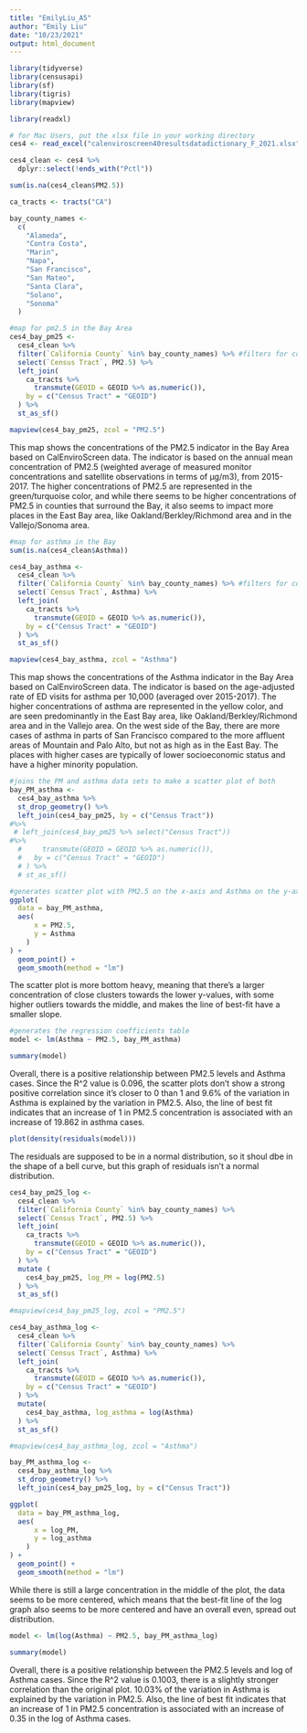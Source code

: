 ```yaml
---
title: "EmilyLiu_A5"
author: "Emily Liu"
date: "10/23/2021"
output: html_document
---
```


```r
library(tidyverse)
library(censusapi)
library(sf)
library(tigris)
library(mapview)

library(readxl)

# for Mac Users, put the xlsx file in your working directory
ces4 <- read_excel("calenviroscreen40resultsdatadictionary_F_2021.xlsx")

ces4_clean <- ces4 %>% 
  dplyr::select(!ends_with("Pctl"))

sum(is.na(ces4_clean$PM2.5))

ca_tracts <- tracts("CA")

bay_county_names <-
  c(
    "Alameda",
    "Contra Costa",
    "Marin",
    "Napa",
    "San Francisco",
    "San Mateo",
    "Santa Clara",
    "Solano",
    "Sonoma"
  )

#map for pm2.5 in the Bay Area 
ces4_bay_pm25 <-
  ces4_clean %>% 
  filter(`California County` %in% bay_county_names) %>% #filters for counties in the Bay Area only 
  select(`Census Tract`, PM2.5) %>% 
  left_join(
    ca_tracts %>% 
      transmute(GEOID = GEOID %>% as.numeric()), 
    by = c("Census Tract" = "GEOID")
  ) %>% 
  st_as_sf()

mapview(ces4_bay_pm25, zcol = "PM2.5")
```
This map shows the concentrations of the PM2.5 indicator in the Bay Area based on CalEnviroScreen data. The indicator is based on the annual mean concentration of PM2.5 (weighted average of measured monitor concentrations and satellite observations in terms of µg/m3), from 2015-2017. The higher concentrations of PM2.5 are represented in the green/turquoise color, and while there seems to be higher concentrations of PM2.5 in counties that surround the Bay, it also seems to impact more places in the East Bay area, like Oakland/Berkley/Richmond area and in the Vallejo/Sonoma area. 
```r
#map for asthma in the Bay 
sum(is.na(ces4_clean$Asthma))

ces4_bay_asthma <-
  ces4_clean %>% 
  filter(`California County` %in% bay_county_names) %>% #filters for counties in the Bay Area only 
  select(`Census Tract`, Asthma) %>% 
  left_join(
    ca_tracts %>% 
      transmute(GEOID = GEOID %>% as.numeric()), 
    by = c("Census Tract" = "GEOID")
  ) %>% 
  st_as_sf()

mapview(ces4_bay_asthma, zcol = "Asthma")
```
This map shows the concentrations of the Asthma indicator in the Bay Area based on CalEnviroScreen data. The indicator is based on the age-adjusted rate of ED visits for asthma per 10,000 (averaged over 2015-2017). The higher concentrations of asthma are represented in the yellow color, and are seen predominantly in the East Bay area, like Oakland/Berkley/Richmond area and in the Vallejo area. On the west side of the Bay, there are more cases of asthma in parts of San Francisco compared to the more affluent areas of Mountain and Palo Alto, but not as high as in the East Bay. The places with higher cases are typically of lower socioeconomic status and have a higher minority population. 
```r
#joins the PM and asthma data sets to make a scatter plot of both 
bay_PM_asthma <- 
  ces4_bay_asthma %>% 
  st_drop_geometry() %>% 
  left_join(ces4_bay_pm25, by = c("Census Tract"))
#%>% 
 # left_join(ces4_bay_pm25 %>% select("Census Tract"))
#%>% 
  #     transmute(GEOID = GEOID %>% as.numeric()),
  #   by = c("Census Tract" = "GEOID")
  # ) %>% 
  # st_as_sf()

#generates scatter plot with PM2.5 on the x-axis and Asthma on the y-axis
ggplot(
  data = bay_PM_asthma,
  aes(
      x = PM2.5,
      y = Asthma
    )
) +
  geom_point() +
  geom_smooth(method = "lm")
```
The scatter plot is more bottom heavy, meaning that there's a larger concentration of close clusters towards the lower y-values, with some higher outliers towards the middle, and makes the line of best-fit have a smaller slope. 

```r
#generates the regression coefficients table 
model <- lm(Asthma ~ PM2.5, bay_PM_asthma)

summary(model)
```
Overall, there is a positive relationship between PM2.5 levels and Asthma cases. Since the R^2 value is 0.096, the scatter plots don't show a strong positive correlation since it's closer to 0 than 1 and 9.6% of the variation in Asthma is explained by the variation in PM2.5. Also, the line of best fit indicates that an increase of 1 in PM2.5 concentration  is associated with an increase of 19.862 in asthma cases. 
```r
plot(density(residuals(model)))
```
The residuals are supposed to be in a normal distribution, so it shoul dbe in the shape of a bell curve, but this graph of residuals isn't a normal distribution. 
```r
ces4_bay_pm25_log <-
  ces4_clean %>% 
  filter(`California County` %in% bay_county_names) %>% 
  select(`Census Tract`, PM2.5) %>% 
  left_join(
    ca_tracts %>% 
      transmute(GEOID = GEOID %>% as.numeric()), 
    by = c("Census Tract" = "GEOID")
  ) %>% 
  mutate (
    ces4_bay_pm25, log_PM = log(PM2.5)
  ) %>%
  st_as_sf()

#mapview(ces4_bay_pm25_log, zcol = "PM2.5")

ces4_bay_asthma_log <-
  ces4_clean %>% 
  filter(`California County` %in% bay_county_names) %>% 
  select(`Census Tract`, Asthma) %>% 
  left_join(
    ca_tracts %>% 
      transmute(GEOID = GEOID %>% as.numeric()), 
    by = c("Census Tract" = "GEOID")
  ) %>% 
  mutate(
    ces4_bay_asthma, log_asthma = log(Asthma)
  ) %>%
  st_as_sf()

#mapview(ces4_bay_asthma_log, zcol = "Asthma")

bay_PM_asthma_log <- 
  ces4_bay_asthma_log %>% 
  st_drop_geometry() %>% 
  left_join(ces4_bay_pm25_log, by = c("Census Tract"))

ggplot(
  data = bay_PM_asthma_log,
  aes(
      x = log_PM,
      y = log_asthma
    )
) +
  geom_point() +
  geom_smooth(method = "lm")
```
While there is still a large concentration in the middle of the plot, the data seems to be more centered, which means that the best-fit line of the log graph also seems to be more centered and have an overall even, spread out distribution.
```r
model <- lm(log(Asthma) ~ PM2.5, bay_PM_asthma_log)

summary(model)
```
Overall, there is a positive relationship between the PM2.5 levels and log of Asthma cases. Since the R^2 value is 0.1003, there is a slightly stronger correlation than the original plot. 10.03% of the variation in Asthma is explained by the variation in PM2.5. Also, the line of best fit indicates that an increase of 1 in PM2.5 concentration  is associated with an increase of 0.35 in the log of Asthma cases. 